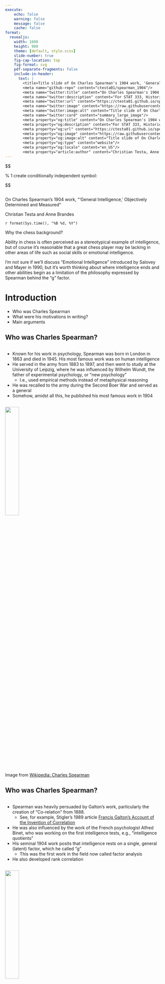 ```yaml
---
execute:
    echo: false
    warning: false
    message: false
    cache: false
format:
  revealjs:
    width: 1600
    height: 900
    theme: [default, style.scss]
    slide-number: true
    fig-cap-location: top
    fig-format: svg
    pdf-separate-fragments: false
    include-in-header: 
      text: |
        <title>Title slide of On Charles Spearman's 1904 work, 'General Intelligence, Objectively Determined and Measured'</title>
        <meta name="github-repo" content="ctesta01/spearman_1904"/>
        <meta name="twitter:title" content="On Charles Spearman's 1904 work, 'General Intelligence, Objectively Determined and Measured'"/>
        <meta name="twitter:description" content="For STAT 333, Historical Readings in the Foundations of Statistics"/>
        <meta name="twitter:url" content="https://ctesta01.github.io/spearman_1904/"/>
        <meta name="twitter:image" content="https://raw.githubusercontent.com/ctesta01/spearman_1904/main/images/0_screenshot.png"/>
        <meta name="twitter:image:alt" content="Title slide of On Charles Spearman's 1904 work, 'General Intelligence, Objectively Determined and Measured'"/>
        <meta name="twitter:card" content="summary_large_image"/>
        <meta property="og:title" content="On Charles Spearman's 1904 work, 'General Intelligence, Objectively Determined and Measured'"/>
        <meta property="og:description" content="For STAT 333, Historical Readings in the Foundations of Statistics"/>
        <meta property="og:url" content="https://ctesta01.github.io/spearman_1904/"/>
        <meta property="og:image" content="https://raw.githubusercontent.com/ctesta01/spearman_1904/main/images/0_screenshot.png"/>
        <meta property="og:image:alt" content="Title slide of On Charles Spearman's 1904 work, 'General Intelligence, Objectively Determined and Measured'"/>
        <meta property="og:type" content="website"/>
        <meta property="og:locale" content="en_US"/>
        <meta property="article:author" content="Christian Testa, Anne Brandes"/>
---
```


::: content-hidden
\$\$

```{=tex}
\newcommand{\E}[0]{\mathbb{E}}
\newcommand{\P}[0]{\mathbb{P}}
\newcommand{\V}[0]{\mathbb{V}}
\newcommand{\EX}[0]{\mathbb{E} X}
\newcommand{\EY}[0]{\mathbb{E} Y}
\newcommand{\R}[0]{\mathbb{R}}
\newcommand{\t}[1]{\text{#1}}
\newcommand{\b}[1]{\mathbf{#1}}
\newcommand{\tt}[1]{\mathtt{#1}}
\newcommand{\T}[0]{\mathtt{T}}
\newcommand{\iid}[0]{\text{iid}}
\newcommand{\and}[0]{\text{and}}
\newcommand{\supp}[0]{\text{supp}}
\newcommand{\pp}[2][]{\frac{\partial#1}{\partial#2}}
\newcommand{\dd}[2][]{\frac{\mathrm d#1}{\mathrm d#2}}
\newcommand{\d}[0]{\mathrm d}
\newcommand{\expit}[0]{\text{expit}}
```
\% 1 create conditionally independent symbol:

```{=tex}
\newcommand\independent{\perp\!\!\!\perp}
\def\independenT#1#2{\mathrel{\rlap{$#1#2$}\mkern2mu{#1#2}}}
```
```{=tex}
\newcommand{\Var}[0]{\text{Var}}
\newcommand{\Cov}[0]{\text{Cov}}
\newcommand{\Cor}[0]{\text{Cor}}
\newcommand{\e}[0]{\varepsilon}
\newcommand{\bmat}[1]{\begin{bmatrix} #1 \end{bmatrix}}
```
```{=tex}
\newcommand{\argmax}[0]{\text{argmax}}
\newcommand{\argmin}[0]{\text{argmin}}
```
```{=tex}
\newcommand{\sumint}[0]{\;\;\;\mathclap{\displaystyle\int}\mathclap{\textstyle\sum} \;\;\;}
\newcommand{\align}[1]{\begin{aligned} #1 \end{aligned}}
\newcommand{\bmat}[1]{\begin{bmatrix} #1 \end{bmatrix}}
\newcommand{\pmat}[1]{\begin{pmatrix} #1 \end{pmatrix}}
\DeclareMathOperator*{\plim}{p-lim}
```
\require{mathtools}

\$\$
:::

##  {background-image="https://source.unsplash.com/CNBRg1K9QvQ" visibility="uncounted" data-background-opacity="0.5" data-background-color="black"}

::: title
On Charles Spearman's 1904 work, "'General Intelligence,' Objectively Determined and Measured"
:::

::: author
Christian Testa and Anne Brandes
:::

::: date
`r format(Sys.time(), "%B %d, %Y")`
:::

::: notes
Why the chess background?

Ability in chess is often perceived as a stereotypical example of intelligence, but of course it's reasonable that a great chess player may be lacking in other areas of life such as social skills or emotional intelligence.

I'm not sure if we'll discuss "Emotional Intelligence" introduced by Salovey and Mayer in 1990, but it's worth thinking about where intelligence ends and other abilities begin as a limitation of the philosophy expressed by Spearman behind the "g" factor.
:::

# Introduction {background-color="#1C5253"}

-   Who was Charles Spearman
-   What were his motivations in writing?
-   Main arguments

## Who was Charles Spearman?

::: columns
::: {.column width="50%"}
-   Known for his work in psychology, Spearman was born in London in 1863 and died in 1945. His most famous work was on [human intelligence]{.emphasis}
-   He served in the army from 1883 to 1897, and then went to study at the University of Leipzig, where he was influenced by Wilhelm Wundt, the father of experimental psychology, or ["new psychology"]{.emphasis}
    -   I.e., used empirical methods instead of metaphysical reasoning
-   He was recalled to the army during the Second Boer War and served as a general
-   Somehow, amidst all this, he published his most famous work in [1904]{.emphasis}
:::
:::

![](https://upload.wikimedia.org/wikipedia/commons/thumb/b/b9/Exposition_universelle_de_1900_-_portraits_des_commissaires_g%C3%A9n%C3%A9raux-Edmund_Robert_Spearman.jpg/770px-Exposition_universelle_de_1900_-_portraits_des_commissaires_g%C3%A9n%C3%A9raux-Edmund_Robert_Spearman.jpg){.absolute top="10%" right="10%" width="30%"}

::: footer
Image from [Wikipedia: Charles Spearman](https://en.wikipedia.org/wiki/Charles_Spearman)
:::

## Who was Charles Spearman?

::: columns
::: {.column width="50%"}
-   Spearman was heavily persuaded by Galton's work, particularly the creation of ["Co-relation"]{.emphasis} from 1888.
    -   [See, for example, Stigler's 1989 article [Francis Galton's Account of the Invention of Correlation](https://www.jstor.org/stable/2245329?seq=5)]{.small}
-   He was also influenced by the work of the French psychologist Alfred Binet, who was working on the first intelligence tests, e.g., ["intelligence quotients"]{.emphasis}
-   His seminal 1904 work posits that intelligence rests on a single, general (latent) factor, which he called ["g"]{.emphasis}
    -   This was the first work in the field now called [factor analysis]{.emphasis}
-   He also developed [rank correlation]{.emphasis}
:::
:::

![](https://upload.wikimedia.org/wikipedia/commons/thumb/b/b9/Exposition_universelle_de_1900_-_portraits_des_commissaires_g%C3%A9n%C3%A9raux-Edmund_Robert_Spearman.jpg/770px-Exposition_universelle_de_1900_-_portraits_des_commissaires_g%C3%A9n%C3%A9raux-Edmund_Robert_Spearman.jpg){.absolute top="10%" right="10%" width="30%"}

::: footer
Image from [Wikipedia: Charles Spearman](https://en.wikipedia.org/wiki/Charles_Spearman)
:::

## What were his motivations in writing?

::: columns
::: {.column width="55%"}
:::

::: {.column width="45%"}
<br> <br>

He sees psychology as an up-and-coming field, and yet also a subject looked down-upon by the scientific community.

<br><br>

He's trying to make a case for psychology as a science, rooted in data analysis and empirical methods.
:::
:::

![](images/1_intro.png){.absolute top="10%" left="0%"}

::: footer
Page 202
:::

## What were his motivations in writing?

::: columns
::: {.column width="55%"}
:::

::: {.column width="45%"}
<br> <br>

He is making clear he intends to lay down the [scientific foundations of psychology]{.emphasis}, which will be (implicitly) comparable to Newton's equations of motion —

<br> Especially with an eye towards refuting the criticisms of psychology as puttering about.
:::
:::

![](images/2_weaknesses.png){.absolute width="50%" top="10%" left="0%"}

::: footer
Page 203
:::

## What were his main arguments?

::: columns
::: {.column width="45%"}
<br><br> Spearman was analyzing data on children's performance across various school tests, and he found that the scores were correlated. <br><br>

In analyzing the data and their correlations, he hypothesized that there was a [single, general factor]{.emphasis} that was responsible for the correlations and he called this [the "g" factor]{.emphasis}.
:::
:::

![](images/3_wiki_cor.png){.absolute top="10%" right="0%" width="40%"}

::: footer
Table from [Wikipedia : g factor](https://en.wikipedia.org/wiki/G_factor_%28psychometrics%29)
:::

## What were his main arguments?

![](images/4_aims.png){.absolute top="10%" left="0%" width="50%"}

![](images/5_spearman_model.jpg){.absolute top="50%" right="0%" width="40%"}

![](https://upload.wikimedia.org/wikipedia/commons/6/61/Chabris2007a.svg){.absolute top="10%" right="25%" width="25%"}

![](https://upload.wikimedia.org/wikipedia/commons/thumb/9/91/SpearmanFactors.svg/800px-SpearmanFactors.svg.png){.absolute top="10%" right="0%" height="35%"}

::: footer
Page 205; [Wikipedia : g factor](https://en.wikipedia.org/wiki/G_factor_%28psychometrics%29)
:::

# So let's get into it {background-color="#1C5253"}

::: {.incremental .large}
-   What was the [structure]{.emphasis2} of his 1904 paper?
-   What [data]{.emphasis2} did he use?
-   What were the [methodological innovations]{.emphasis2}?
-   How did he [interpret]{.emphasis2} his findings?
-   What were the [implications]{.emphasis2} of his work?
:::

## Plan for the rest of the slides

-   Go over the rest of the 1904 paper
-   Have a section on contemporary uses of factor analysis
-   Discuss the Bartholomew, Gould, Michell, and possibly Glymour papers

# Structure of Spearman, 1904

After his introduction to the state of psychology and prior work, Spearman lays out his analysis plan for data collected on school children's performance in **"discrimination"** and **"intelligence"** tests.

He covers some preliminarys on how to calculate correlation coefficients, including a method for **"elimination of observational errors"** and **"elimination of irrelevant factors."** (It's on Chapter II, pg 252 that he introduces rank correlation).

For a series of experiments, he presents the results of his correlational analyses with particular emphasis on 1) *detrending for age*, and 2) investigating *which of the tests are correlated with each other*.

Finally, he concludes with an analysis of the **"General Intelligence" factor**.

## State of the art in 1904

![](images/6_state_of_art0.png){fig-align="center"}

::: footer
Page 208
:::

## State of the art in 1904

![](images/6_state_of_art1.png){fig-align="center"}

::: footer
Page 217
:::

## State of the art in 1904

![](images/6_state_of_art2.png){.absolute top="20%"}

::: footer
Page 211
:::

## State of the art in 1904

![](images/6_state_of_art3.png){.absolute top="10%" left="15%"}

::: footer
Page 235
:::

## State of the art in 1904

![](images/6_state_of_art4.png){.absolute top="10%" left="20%"}

::: footer
Page 211
:::

## State of the art in 1904

![](images/6_state_of_art5.png){.absolute top="10%" left="25%"}

::: footer
Page 218
:::

## Data used

Spearman collected the following data:

-   Experiment I used the 24 oldest children tested in **Light**, **Weight**, and **Sound**
-   Experiment II used the next 36 oldest children with tests only on **Sound**, *interviewed collectively*.
-   Experiment III on **Sight** and **Weight** discrimination among boys from a preparatory school
-   Experiment IV on **Sound** only in the high class preparatory school boys, with only particular intervals tested
-   Experiment V, similar to experiment I with boys and girls, but aiming for **higher variation** rather than homogeneity

## Intelligence Measures

-   Examination scores and school rankings were thought to reveal ["Present Capacity"]{.emphasis}
-   School rankings divided by age were dubbed ["Native Capacity"]{.emphasis}
-   Teachers were asked to rank students based on their ["general impression"]{.emphasis} (e.g., based on if they seemed "bright", "average", "dull")
-   Using a similar technique, the oldest of the children of Series I was asked to rank peer students based on their ["common sense"]{.emphasis}, and then the next oldest child was asked to do the same.

## Correlation

![](images/7_correlation.png){.absolute top="10%" left="15%" width="75%"} ![](images/7_correlation2.png){.absolute top="50%" left="15%" width="75%"}

::: footer
Page 252
:::

## Correlation — Elimination of Observational Errors

![](images/7_cor_correct1.png){.absolute top="10%" left="15%" width="75%"}

::: footer
Page 253
:::

## Correlation — Elimination of Irrelevant Factors

![](images/7_cor_correct2.png)

::: footer
Page 256
:::

# Results (intermangled with Interpretation) {background-color="#1C5253"}

## Experiment I

![](images/8_results.png){.absolute top="10%" left="15%" width="75%"}

## Let's Check His Math

What is the "probable error" of a correlation coefficient?

::: fragment
I'm not immediately sure about the distribution for Spearman's rank correlation coefficient, but Pearson's product-moment correlation has a known distribution.
:::

::: fragment
The distribution for a sample correlation coefficient for correlated random normal variables is a little bit crazy...

$$
f(r) = \frac{(n-2) \Gamma(n-1)(1 - \rho^2)^{\frac{n-1}{2}} (1-r^2)^{\frac{n-4}{2}}}{ \sqrt{2\pi} \Gamma(n-\frac{1}{2})(1-\rho r)^{n - \frac{3}{2}} } {}_{2}{F}_1\left(\frac{1}{2}, \frac{1}{2}; \frac{1}{2}(2n-1); \frac{1}{2}(\rho r + 1)\right)
$$
:::

::: fragment
But for uncorrelated variables (the null hypothesis), the distribution is much simpler:

$$
f(r) = \frac{\left( \frac{1}{1-r^2}\right)^{-\frac{n-1}{2}}}{
  \sqrt{n-2} B\left( \frac{1}{2}, \frac{n-2}{2} \right)
},
$$

where $B$ is the Beta function and ${}_2{F}_1$ is the Gaussian hypergeometric function.
:::

::: footer
From <https://en.wikipedia.org/wiki/Pearson_correlation_coefficient#Using_the_exact_distribution>
:::

## Checking his math

::: columns
::: {.column width="50%"}
```r
#| echo: true
#| eval: false

#' The Probability Density for the Correlation Coefficient for
#' Uncorrelated Normal Distributions
#' 
#' @param r The observed Pearson correlation
#' @param n The sample size 
#' 
#' @details 
#' More details can be found here:
#' <https://en.wikipedia.org/wiki/Pearson_correlation_coefficient#Using_the_exact_distribution>
#' 
#' A more complicated formula exists for the density of Pearson 
#' correlation statistics calculated from bivariate normal 
#' distributions with rho != 0.
#' 
#' The reason for the inclusion of a normalizing constant was that I found that 
#' integrating from -1 to 1 for positive integers n was not reflecting properly that 
#' P(r in [-1,1]) = 1.
#' 
cor_coef_density <- function(r, n) {

  unnormalized_density <- function(r, n) {
    (1/(1-r^2))^{-(n-1)/2} / (sqrt(n-2) * beta(1/2, (n-2)/2))
  }

  normalizing_constant_for_n <- integrate(f = unnormalized_density, lower = -1, upper = 1, n = n)[[1]]

  return(unnormalized_density(r, n) / normalizing_constant_for_n)

}

# Probability of observing correlation coefficient of at least .25:
integrate(f = cor_coef_density, lower = 0.25, upper = 1, n = 100)
integrate(f = cor_coef_density, lower = 0.25, upper = 1, n = 20)
# In either sample sizes of 100 or 25, the probability of observing a 

# Had to correct for the normalizing constant...
integrate(f = cor_coef_density, lower = -1, upper = 1, n = 20)


# Now check if it's right under a simulation study 
n <- 24L
n_sims <- 100000L
observed_r <- numeric(length = n_sims)
for (i in 1:n_sims) {
  X <- rnorm(n = n)
  Y <- rnorm(n = n)
  observed_r[i] <- cor(X,Y)
}

sd(observed_r)

library(ggplot2)

# looks like perhaps the approximation is slightly off? but it looks largely
# correct — and importantly, it seems to covary with the population size in the
# right way 
ggplot() + 
  geom_histogram(
    data = data.frame(observed_r = observed_r),
    mapping = aes(x = observed_r, y = ..density..),
    bins = 100, alpha = 0.6) + 
  geom_line(
    tibble::tibble(
      x = seq(-1,1,length.out=1000),
      y = cor_coef_density(r = x, n = n)),
    mapping = aes(x = x, y = y),
    linetype = 'solid', color = '#16a085', linewidth=1.5, alpha = 0.8) + 
  geom_vline(
    xintercept = 0.2088,
    linetype = 'dashed') + 
  annotate(
    geom = 'label',
    label = expression(sigma[r] == "0.2088"),
    x = .35,
    y = 1.5) + 
  labs(x = "observed sample correlation, r", y = 'density') + 
  ggtitle("Correlation of random normal variables under the null") + 
  theme_bw() 
```
:::
:::

![](images/9_math_checking.png){.absolute top="10%" right="0%" width="50%"}

## Adjusting for "irrelevant factors"

![](images/10_adjustment.png){.absolute top="10%" left="15%" width="75%"} ![](images/10_adjustment2.png){.absolute top="45%" left="15%" width="75%"}

::: footer
Page 261-262
:::

## Conclusions from Experiment I

![](images/11_correlation.png){.absolute top="10%" left="15%" width="75%"}

::: footer
Page 263
:::

## Experiment II

![](images/12_experiment2.png){.absolute top="10%" left="15%" width="75%"}

::: footer
Page 264
:::

## Experiment III

![](images/13_experiment3.png){.absolute top="10%" left="15%" width="75%"}

::: footer
Page 265
:::

## Experiment IV

![](images/14_experiment4.png){.absolute top="10%" left="15%" width="75%"}

::: footer
Page 265
:::

## Conclusions of Experiments

![](images/15_conclusions.png){.absolute top="10%" left="15%" width="75%"}

::: footer
Page 268
:::

## Interpretation

![](images/18_gi_gd.png){.absolute top="10%" left="15%" width="75%"}

::: footer
Page 269
:::

## Conclusions of Experiments

![](images/16_conclusions.png){.absolute top="10%" left="15%" width="75%"}

::: footer
Page 272
:::

## A "Theorem"

![](images/17_theorem.png){.absolute top="10%" left="15%" width="75%"}

::: footer
Page 273
:::

## Hierarchy of Factors

![](images/19_hierarchy1.png){.absolute top="10%" left="15%" width="75%"}

::: footer
Page 274
:::

## Hierarchy of Factors

![](images/19_hierarchy2.png){.absolute top="10%" left="15%" width="75%"}

::: footer
Page 275
:::

## Hierarchy of Factors

![](images/19_hierarchy3.png){.absolute top="10%" left="15%" width="75%"}

::: footer
Page 276
:::

## His Discussion

![](images/20_discussion.png){.absolute top="10%" left="15%" width="75%"}

::: footer
Page 284
:::

## His Discussion

![](images/20_discussion2.png){.absolute top="10%" left="15%" width="75%"}

::: footer
Page 284
:::

## Appendix

![](images/21_appendix.png){.absolute top="10%" left="15%"}

::: footer
Page 286
:::

## Appendix

![](images/21_appendix2.png){.absolute top="10%" left="15%"}

::: footer
Page 287
:::

## Appendix

![](images/21_appendix3.png){.absolute top="10%" left="15%"}

::: footer
Page 288
:::

# Reflections {background-color="black" background-image="https://source.unsplash.com/u21fFskAGZQ" data-background-opacity="30%"}

:::{.large}
So what do we think? <br>

Do we think he [genuinely found evidence]{.emphasis} for a [common factor]{.emphasis} shared by all forms/measures of intelligence? <br>

And if not, where did his reasoning go wrong? <br>
:::

:::{.notes}
I thought it was often hard to understand what he was saying, especially around the calculations.
[Another Spearman 1904 work is available: [The proof and measurement of association between two things](https://archive.org/details/proofmeasurement00speauoft/mode/2up)]{font-size='24px'}
:::

# Reflections {background-color="black" background-image="https://source.unsplash.com/u21fFskAGZQ" data-background-opacity="30%"}

::: incremental
-   Merits:
    -   Asking teachers to rank their students on qualities like ["common sense"]{.emphasis} and ["general impression"]{.emphasis} was novel and what I would call an early 'psychometric instrument'
      - [Such an instrument might have reasonable reliability, but its validity 
suffers from the fact that it's based on potentially biased impressions of teachers.]{.small}
    -   He was extraordinarily early in analyzing correlation matrices (though I'm not sure he formatted them like matrices) and recognizing their potential to have deeper structure.
    -   His work raises interesting questions about where "intelligence" ends and other skills begin.
    - His literature review is fascinating.
:::

# Reflections {background-color="black" background-image="https://source.unsplash.com/u21fFskAGZQ" data-background-opacity="30%"}

:::{.incremental}
-   Demerits:
    -   He offers no reflection how culture and (inherently subjective) definitions
    of intelligence interact.
    -   The text can be a **bit clunky**, and I think that's because he didn't have the language we have now like "Let $X$ be a random variable."
    -   While he does at times seem to be careful about calling for more investigation into what the General Intelligence factor is, *he very quickly concludes that 'General Intelligence' "really exists."*
:::


# Contemporary Uses of Factor Analysis {background-color="#1C5253"}

Factor analysis has since been used in many fields, but especially 
[psychology]{.emphasis}. 
It is common to see factor analysis 
in survey analysis (Qualtrics has a [guide](https://www.qualtrics.com/experience-management/research/factor-analysis/)).

:::{.fragment}
One workflow is to have respondents rate their agreement with a series of
statements, then latent factors are identified from the responses using factor
analysis, and factor scores describe *how much variance of each observed
variable is explained
by each of the latent factors*.
:::

:::{.fragment}
Spearman's work only posited the existence of **one** common 
factor for intelligence measures, but after its development by 
Thurstone in the 1930-50s, [factor analysis with multiple factors
is now common.]{.emphasis}
:::

:::{.fragment}
![From <https://www.thetaminusb.com/intro-measurement-r/dimensionality.html>](https://www.thetaminusb.com/intro-measurement-r/images/efamodel.jpg)
:::

## Example 

![](images/22_eod.png)

:::{.small}
Krieger, N., Smith, K., Naishadham, D., Hartman, C., & Barbeau, E. M. (2005). Experiences of discrimination: validity and reliability of a self-report measure for population health research on racism and health. Social science & medicine (1982), 61(7), 1576–1596. <https://doi.org/10.1016/j.socscimed.2005.03.006>
:::

# Bartholomew, 2007 {background-color="black" data-background-image='https://source.unsplash.com/_JBKdviweXI' data-background-opacity='30%'}

Bartholomew, D. J. (2007). Three faces of factor analysis. In R. Cudeck & R. C. MacCallum (Eds.), Factor analysis at 100: Historical developments and future directions (pp. 9–21). Lawrence Erlbaum Associates Publishers.

![](images/23_bartholomew.png){width='550px'}

# Gould, 1981  {background-color="#1C5253" data-background-image="https://source.unsplash.com/K5OLjMlPe4U" data-background-opacity='30%'}

:::{.columns}
:::{.column width="50%"}
Gould, S. J. (1981). Mismeasure of Man. New York: Norton & Company

Chapter 6: The Real Error of Cyril Burt
:::
:::{.column width="50%"}
![](https://upload.wikimedia.org/wikipedia/en/0/05/Gouldmismeasure.jpg){width='150px'}
![](images/24_cyril_burt.png){width='550px'}
:::
:::

# Michell, 1997 {background-color="black" data-background-image='https://source.unsplash.com/75xPHEQBmvA' data-background-opacity='30%'}

:::{.columns}
:::{.column width='50%'}
Michell, J. (2023). “Professor Spearman has drawn over-hasty conclusions”: Unravelling psychometrics’ “Copernican Revolution”. Theory & Psychology, 33(5), 661–680. <https://doi.org/10.1177/09593543231179446>
:::
:::{.column width='50%'}
![](images/25_michell.png){width='550px'}
:::
:::

# Glymour, 1998 {background-color="black" data-background-image='https://source.unsplash.com/G9i_plbfDgk' data-background-opacity='90%'}

:::{.columns}
:::{.column width='50%'}
Glymour, Clark. “What Went Wrong? Reflections on Science by Observation and the Bell Curve.” Philosophy of Science, vol. 65, no. 1, 1998, pp. 1–32. JSTOR, http://www.jstor.org/stable/188173. 
:::
:::{.column width='50%'}
![](images/26_glymour.png){width='550px'}
:::
:::

# References {background-color="black" data-background-image='https://source.unsplash.com/3rWagdKBF7U' data-background-opacity='80%'}

:::{style='font-size: 24px;'}
Direct References: 

  - Spearman, C. (1904). "General Intelligence," Objectively Determined and Measured. The American Journal of Psychology, 15(2), 201–293. <https://doi.org/10.2307/1412107>
  - Bartholomew, D. J. (2007). Three faces of factor analysis. In R. Cudeck & R. C. MacCallum (Eds.), Factor analysis at 100: Historical developments and future directions (pp. 9–21). Lawrence Erlbaum Associates Publishers.
  - Gould, S. J. (1981). Mismeasure of Man, Chapter 6: The Real Error of Cyril Burt. New York: Norton & Company 
  - Michell, J. (2023). “Professor Spearman has drawn over-hasty conclusions”: Unravelling psychometrics’ “Copernican Revolution”. Theory & Psychology, 33(5), 661–680. <https://doi.org/10.1177/09593543231179446>
  - Glymour, Clark. “What Went Wrong? Reflections on Science by Observation and the Bell Curve.” Philosophy of Science, vol. 65, no. 1, 1998, pp. 1–32. JSTOR, <http://www.jstor.org/stable/188173>. 

Suggested References: 

  - [William Revelle and the Personality Project (Writing Ongoing). "Ch. 6: Constructs, Components, and Factor models", *An introduction to psychometric theory with applications in R* <https://personality-project.org/r/book/>]{style='font-weight: 700;'}
  - Spearman (1904). "The proof and measurement of association between two things." <https://archive.org/details/proofmeasurement00speauoft/mode/2up>
  - "Factor analysis," Wikipedia, The Free Encyclopedia, <https://en.wikipedia.org/w/index.php?title=Factor_analysis&oldid=1197117979>. 
  -  Stephen M. Stigler. "Francis Galton's Account of the Invention of Correlation." Statist. Sci. 4 (2) 73 - 79, May, 1989. https://doi.org/10.1214/ss/1177012580 
  - Albano (2020). *"Introduction to Educational and Psychological Measurement Using R, Chapter 8 Factor Analysis"*.
  <https://www.thetaminusb.com/intro-measurement-r/>, published via bookdown.
  
:::